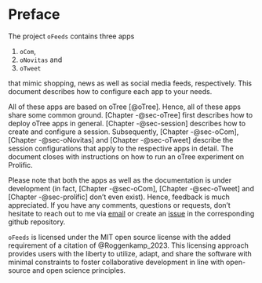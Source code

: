 # Preface {.unnumbered}

The project `oFeeds` contains three apps 

1. `oCom`, 
2. `oNovitas` and 
3. `oTweet` 

that mimic shopping, news as well as social media feeds, respectively. This document describes how to configure each app to your needs.

All of these apps are based on oTree [@oTree]. Hence, all of these apps share some common ground. [Chapter -@sec-oTree] first describes how to deploy oTree apps in general. [Chapter -@sec-session] describes how to create and configure a session. Subsequently, [Chapter -@sec-oCom], [Chapter -@sec-oNovitas] and [Chapter -@sec-oTweet] describe the session configurations that apply to the respective apps in detail. The document closes with instructions on how to run an oTree experiment on Prolific.

Please note that both the apps as well as the documentation is under development (in fact, [Chapter -@sec-oCom], [Chapter -@sec-oTweet] and [Chapter -@sec-prolific] don't even exist). Hence, feedback is much appreciated. If you have any comments, questions or requests, don't hesitate to reach out to me via [email](mailto:hauke.roggenkamp@unisg.ch) or create an [issue](https://github.com/Howquez/oFeeds/issues) in the corresponding github repository.

`oFeeds` is licensed under the MIT open source license with the added requirement of a citation of @Roggenkamp_2023. This licensing approach provides users with the liberty to utilize, adapt, and share the software with minimal constraints to foster collaborative development in line with open-source and open science principles. 